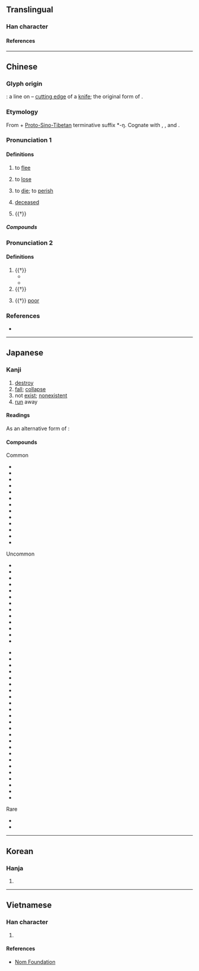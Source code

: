 {{character info}}
==Translingual==
{{stroke order|strokes=3}}

===Han character===
{{Han char|rn=8|rad=亠|as=01|sn=3|four=00710|canj=YV|ids=⿱亠𠃊(GV),⿱亠㇄(HTJK)}}

====References====
{{Han ref|kx=0088.030|dkj=00287|dj=0184.130|hdz=10279.050|uh=4EA1}}

----

==Chinese==
{{zh-forms|alt=亾}}

===Glyph origin===
{{Han etym}}
{{liushu|i}}: a line on {{zh-l|*刀}} – [[cutting edge]] of a [[knife]]; the original form of {{och-l|芒|edge of a knife}}.

===Etymology===
From {{inh|zh|sit-pro|*ma|t=not}} + [[w:Proto-Sino-Tibetan|Proto-Sino-Tibetan]] terminative suffix *-ŋ. Cognate with {{och-l|忘|to forget}}, {{och-l|罔|to not have}}, {{och-l|荒|to waste (land, time)}} and {{och-l|喪|to lose}}.

===Pronunciation 1===
{{zh-pron
|m=wáng
|c=mong4
|h=pfs=mòng;gd=mong2
|md=uòng
|mn=bông
|mn-t=bhuang5
|w=3vaan,3maan
|w_note=3maan - vernacular; 3vaan - literary
|mc=y
|oc=y
|ma=Zh-wáng.ogg
|cat=a,v
}}

====Definitions====
{{zh-hanzi}}

# to [[flee]]
#: {{zh-x|逃亡|to flee}}
# to [[lose]]
#: {{zh-x|亡佚|to be lost}}
#: {{zh-x|亡羊補牢|to repair the pen after sheep is '''lost'''}}
# to [[die]]; to [[perish]]
#: {{zh-x|死亡|to die}}
#: {{zh-x|滅亡|to perish}}
# [[deceased]]
#: {{zh-x|亡妻|deceased wife}}
# {{†}} {{zh-alt-form|忘|to forget}}

=====Compounds=====
{{zh-der|人琴俱亡|不學亡術|亡命|亡父|亡化|亡歿|失馬亡羊|家破身亡|亡逝|亡鄉失土|亡戟得矛|宣告死亡|三戶亡秦|亡身短命|人亡家破|亡國之音|傷亡枕藉|亡是公|亡血家|亡人|存亡|亡人自存|人亡物在|亡魂喪膽|亡命之徒|國破家亡|悼亡詩|悔之亡及|兵敗將亡|亡靈|喪亡|存亡絕續|亡者|亡國奴|亡魂|悼亡|家破人亡|家敗人亡|亡魂失魄|亡羊|人亡政息|傷亡|夭亡|亡魂喪魄|大逃亡|多藏厚亡|傾亡|存亡未卜|亡羊得牛|亡母|亡失|喪膽亡魂|名存實亡|亡羊補牢|危亡|亡國|出亡|凋亡|亡故|多歧亡羊|存亡繼絕|梏亡|有名亡實|暴病身亡|死亡給付|病亡|敗國亡家|烏龜亡八|牽亡陣|敗亡|救亡圖存|日飲亡何|牽亡歌|治亂存亡|死亡證明|橫亡|殫亡|救亡|淪亡|流亡政府|未亡人|祭亡如在|死亡登記|死亡無日|招亡納叛|流連荒亡|瞰亡|死亡宣告|父母雙亡|死亡|死亡率|死亡學|流亡曲|生死存亡|滅亡|牽亡|流亡|推亡固存|治亂興亡|死生存亡|死亡約會|歧路亡羊|若有所亡|虢滅虞亡|興亡繼絕|關亡|脣亡齒寒|興亡|繼絕存亡|身亡|雙亡|臧穀亡羊|荒亡|齒亡舌存|若存若亡|魂亡膽落|陣亡|興廢存亡|逃亡|逃亡潮|自取滅亡|進退存亡|逃亡者|覆亡|車毀人亡|繼絕興亡|衰亡|追亡逐北|魚爛而亡}}

===Pronunciation 2===
{{zh-pron
|m=wú
|c=mou4
|cat=
}}         <!-- 集韻：微夫切 虞平 -->

====Definitions====
{{zh-hanzi}}

# {{†}} {{zh-alt-form|無|not have}}
#* {{zh-x|夷狄 之 有 君，不如 諸夏 之 亡{wú} 也。|The rude tribes of the east and north have their princes, and are not like the States of our great land which are '''without''' them.|CL|ref=Analects}}
#* {{zh-x|司馬 ^牛 憂 曰：「人 皆 有 兄弟，我 獨 亡{wú}。」|Sima Niu, full of anxiety, said, "Other men all have their brothers, I only '''have not'''."|CL|ref=Analects}}
# {{†}} {{zh-alt-form|毋|don't}}
# {{rfv-sense|zh}} {{†}} [[poor]]

===References===
* {{R:DKJ}}

----

==Japanese==

===Kanji===
{{ja-kanji|grade=6|rs=亠01}}

# [[destroy]]
# [[fall]]; [[collapse]]
# not [[exist]]; [[nonexistent]]
# [[run]] away

====Readings====
{{ja-readings
|goon=もう<まう
|kanon=ぼう<ばう
|kun=な-い, な-き, ほろ-ぶ, ほろ-びる, ほろ-ぼす
}}

As an alternative form of {{m|ja|無|t=not}}:
{{ja-readings
|goon=む
|kanon=ぶ
|kun=な-い, な-き
}}

====Compounds====
{{rel-top|Compound words that contain 亡}}
; Common
* {{ja-r|死%亡|し%ぼう}}
* {{ja-r|亡%夫|ぼう%ふ}}
* {{ja-r|亡%父|ぼう%ふ}}
* {{ja-r|存%亡|そん%ぼう}}
* {{ja-r|逃%亡|とう%ぼう}}
* {{ja-r|亡%骸|なき%がら}}
* {{ja-r|亡%命|ぼう%めい}}
* {{ja-r|亡%霊|ぼう%れい}}
* {{ja-r|滅%亡|めつ%ぼう}}
* {{ja-r|死%亡%者|し%ぼう%しゃ}}
* {{ja-r|死%亡%率|し%ぼう%りつ}}
* {{ja-r|未%亡%人|み%ぼう%じん}}
* {{ja-r|亡くなる|なくなる}}
; Uncommon
* {{ja-r|亡%柿|ぼう%し}}
* {{ja-r|亡%子|ぼう%し}}
* {{ja-r|亡%児|ぼう%じ}}
* {{ja-r|亡%婦|ぼう%ふ}}
* {{ja-r|亡%母|ぼう%ぼ}}
* {{ja-r|興%亡|こう%ぼう}}
* {{ja-r|衰%亡|すい%ぼう}}
* {{ja-r|損%亡|そん%ぼう}}
* {{ja-r|敗%亡|はい%ぼう}}
* {{ja-r|亡%君|ぼう%くん}}
* {{ja-r|亡%兄|ぼう%けい}}
* {{ja-r|亡%国|ぼう%こく}}
* {{ja-r|亡%魂|ぼう%こん}}
{{rel-mid}}
* {{ja-r|亡%妻|ぼう%さい}}
* {{ja-r|亡%失|ぼう%しつ}}
* {{ja-r|亡%親|ぼう%しん}}
* {{ja-r|亡%弟|ぼう%てい}}
* {{ja-r|亡%八|ぼう%はち}}
* {{ja-r|亡%妹|ぼう%まい}}
* {{ja-r|亡%友|ぼう%ゆう}}
* {{ja-r|死%亡%地|し%ぼう%ち}}
* {{ja-r|亡き後|なきあと}}
* {{ja-r|亡き人|なきひと}}
* {{ja-r|亡き者|なきもの}}
* {{ja-r|亡%状|ぼう%じょう}}
* {{ja-r|流%亡|りゅう%ぼう}}
* {{ja-r|死%亡%記%事|し%ぼう%き%じ}}
* {{ja-r|逃%亡%者|とう%ぼう%しゃ}}
* {{ja-r|逃%亡%犯|とう%ぼう%はん}}
* {{ja-r|亡%命%者|ぼう%めい%しゃ}}
* {{ja-r|死%亡%時%刻|し%ぼう%じ%こく}}
* {{ja-r|死%亡%届|し%ぼう%とどけ}}
* {{ja-r|死%亡%保%険|し%ぼう%ほ%けん}}
* {{ja-r|胎%児%死%亡|たい%じ%し%ぼう}}
* {{ja-r|多%岐%亡%羊|た%き%ぼう%よう}}
* {{ja-r|逃%亡%中|とう%ぼう%ちゅう}}
* {{ja-r|死%亡%広%告|し%ぼう%こう%こく}}
; Rare
* {{ja-r|陰%亡|おん%ぼう}}
* {{ja-r|亡き魂|なきたま}}

{{rel-bottom}}

----

==Korean==

===Hanja===
{{ko-hanja|hangeul=[[망]], [[무]]}}

# {{rfdef|ko|sort=亠01}}

----

==Vietnamese==

===Han character===
{{vi-readings|reading=[[vong]], [[vô]]|rs=亠01}}

# {{rfdef|vi|sort=亠01}}

====References====
* [http://nomfoundation.org/common/nom_details.php?codepoint=4ea1 Nom Foundation]